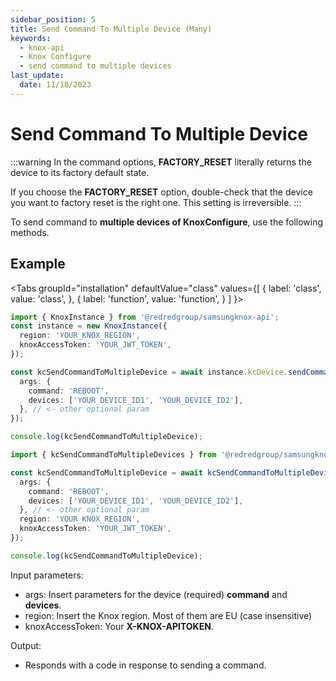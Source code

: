 ```yaml
---
sidebar_position: 5
title: Send Command To Multiple Device (Many)
keywords:
  - knox-api
  - Knox Configure
  - send command to multiple devices
last_update:
  date: 11/18/2023
---
```



# Send Command To Multiple Device

:::warning
In the command options, **FACTORY_RESET** literally returns the device to its factory default state.

If you choose the **FACTORY_RESET** option, double-check that the device you want to factory reset is the right one. This setting is irreversible.
:::

To send command to **multiple devices of KnoxConfigure**, use the following methods.

## Example

<Tabs
  groupId="installation"
  defaultValue="class"
  values={[
    { label: 'class', value: 'class', },
    { label: 'function', value: 'function', }
  ]
}>
<TabItem value="class">

```ts
import { KnoxInstance } from '@redredgroup/samsungknox-api';
const instance = new KnoxInstance({
  region: 'YOUR_KNOX_REGION',
  knoxAccessToken: 'YOUR_JWT_TOKEN',
});

const kcSendCommandToMultipleDevice = await instance.kcDevice.sendCommandToMultipleDevices({
  args: {
    command: 'REBOOT',
    devices: ['YOUR_DEVICE_ID1', 'YOUR_DEVICE_ID2'],
  }, // <- other optional param
});

console.log(kcSendCommandToMultipleDevice);
```

</TabItem>

<TabItem value="function">

```ts
import { kcSendCommandToMultipleDevices } from '@redredgroup/samsungknox-api';

const kcSendCommandToMultipleDevice = await kcSendCommandToMultipleDevices({
  args: {
    command: 'REBOOT',
    devices: ['YOUR_DEVICE_ID1', 'YOUR_DEVICE_ID2'],
  }, // <- other optional param
  region: 'YOUR_KNOX_REGION',
  knoxAccessToken: 'YOUR_JWT_TOKEN',
});

console.log(kcSendCommandToMultipleDevice);
```

</TabItem>
</Tabs>

Input parameters:

- args: Insert parameters for the device (required) **command** and **devices**.
- region: Insert the Knox region. Most of them are EU (case insensitive)
- knoxAccessToken: Your **X-KNOX-APITOKEN**.

Output:

- Responds with a code in response to sending a command.

